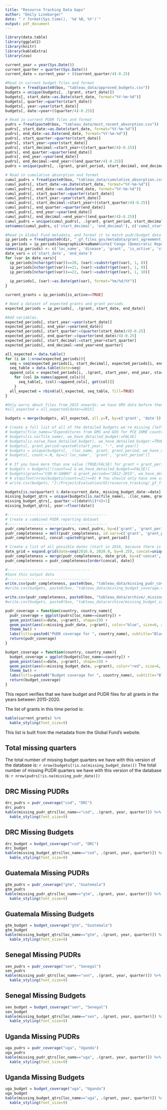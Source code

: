 ```yaml
---
title: "Resource Tracking Data Gaps"
author: "Emily Linebarger"
date: "`r format(Sys.time(), '%d %B, %Y')`"
output: pdf_document
---
```


```r
library(data.table) 
library(ggplot2)
library(knitr)
library(kableExtra) 
library(zoo)

current_year = year(Sys.Date())
current_quarter = quarter(Sys.Date())
current_date = current_year + ((current_quarter/4)-0.25)

#Read in current budget files and format 
budgets = fread(paste0(box, "tableau_data/approved_budgets.csv"))
budgets = unique(budgets[, .(grant, start_date)])
budgets[, start_date:=as.Date(start_date, format="%Y-%m-%d")]
budgets[, quarter:=quarter(start_date)]
budgets[, year:=year(start_date)]
budgets[, date:=year+((quarter/4)-0.25)]

# Read in current PUDR files and format
pudrs = fread(paste0(box, "tableau_data/most_recent_absorption.csv"))
pudrs[, start_date:=as.Date(start_date, format="%Y-%m-%d")]
pudrs[, end_date:=as.Date(end_date, format="%Y-%m-%d")]
pudrs[, start_quarter:=quarter(start_date)]
pudrs[, start_year:=year(start_date)]
pudrs[, start_decimal:=start_year+((start_quarter/4)-0.25)]
pudrs[, end_quarter:=quarter(end_date)]
pudrs[, end_year:=year(end_date)]
pudrs[, end_decimal:=end_year+((end_quarter/4)-0.25)]
pudrs = unique(pudrs[, .(grant, grant_period, start_decimal, end_decimal)])

# Read in cumulative absorption and format
cumul_pudrs = fread(paste0(box, "tableau_data/cumulative_absorption.csv"))
cumul_pudrs[, start_date:=as.Date(start_date, format="%Y-%m-%d")]
cumul_pudrs[, end_date:=as.Date(end_date, format="%Y-%m-%d")]
cumul_pudrs[, start_quarter:=quarter(start_date)]
cumul_pudrs[, start_year:=year(start_date)]
cumul_pudrs[, start_decimal:=start_year+((start_quarter/4)-0.25)]
cumul_pudrs[, end_quarter:=quarter(end_date)]
cumul_pudrs[, end_year:=year(end_date)]
cumul_pudrs[, end_decimal:=end_year+((end_quarter/4)-0.25)]
cumul_pudrs = unique(cumul_pudrs[, .(grant, grant_period, start_decimal, end_decimal)])
setnames(cumul_pudrs, c('start_decimal', 'end_decimal'), c('cumul_start_decimal', 'cumul_end_decimal'))

#Read in Global Fund metadata, and format it to match pudr/budget data above. 
ip_periods = fread(paste0(dir, "_gf_files_gos/metadata/grant_agreement_implementation_periods_dataset_201963.csv"))
ip_periods = ip_periods[GeographicAreaName%in%c('Congo (Democratic Republic)', 'Guatemala', 'Uganda', 'Senegal'), .(GeographicAreaName, ComponentName, GrantAgreementNumber, IsActive, ImplementationPeriodStartDate, ImplementationPeriodEndDate)]
names(ip_periods) <- c('loc_name', 'disease', 'grant', 'is_active', 'start_date', 'end_date') #Only need implementation period variables here! 
date_vars = c('start_date', 'end_date')
for (var in date_vars){
  ip_periods[nchar(get(var))==20, (var):=substr(get(var), 1, 8)]
  ip_periods[nchar(get(var))==21, (var):=substr(get(var), 1, 9)]
  ip_periods[nchar(get(var))==22, (var):=substr(get(var), 1, 10)]
  
  ip_periods[, (var):=as.Date(get(var), format="%m/%d/%Y")]
}

current_grants = ip_periods[is_active==TRUE]

# Need a dataset of expected grants and grant periods. 
expected_periods = ip_periods[, .(grant, start_date, end_date)]

#Add variables. 
expected_periods[, start_year:=year(start_date)]
expected_periods[, end_year:=year(end_date)]
expected_periods[, start_quarter:=(quarter(start_date)/4)-0.25] 
expected_periods[, end_quarter:=(quarter(end_date)/4)-0.25] 
expected_periods[, start_decimal:=start_year+start_quarter]
expected_periods[, end_decimal:=end_year+end_quarter]

all_expected = data.table()
for (i in 1:nrow(expected_periods)){
  seq = seq(expected_periods[i, start_decimal], expected_periods[i, end_decimal], by=0.25)
  seq_table = data.table(date=seq)
  append_cols = expected_periods[i, .(grant, start_year, end_year, start_quarter, end_quarter)]
    for (col in names(append_cols)){
      seq_table[, (col):=append_cols[, get(col)]]
    }  
  all_expected = rbind(all_expected, seq_table, fill=TRUE)
}

#Only worry about files from 2015 onwards; we have GMS data before then. 
#all_expected = all_expected[date>=2015]

budgets = merge(budgets, all_expected, all.y=T, by=c('grant', 'date'))

# Create a full list of all of the detailed budgets we're missing (left in for documentation) EL 2/14/2020 
# budgets[file_name=="Expenditures from GMS and GOS for PCE IHME countries.xlsx", file_name:=NA] # Don't count GOS for this check. 
# budgets[is.na(file_name), we_have_detailed_budget:=FALSE]
# budgets[is.na(we_have_detailed_budget), we_have_detailed_budget:=TRUE]
# budgets[, grant_period:=paste0(start_year, "-", end_year)]
# budgets = unique(budgets[, .(loc_name, grant, grant_period, we_have_detailed_budget)])[order(loc_name, grant, grant_period)]
# budgets[, count:=.N, by=c('loc_name', 'grant', 'grant_period')]
# 
# # If you have more than one value (TRUE/FALSE) for grant + grant_period, review these by hand. 
# budgets = budgets[!(count==2 & we_have_detailed_budget==FALSE)]
# budgets[grant=="COD-H-SANRU" & grant_period=="2012-2015", we_have_detailed_budget:=FALSE]
# # stopifnot(nrow(budgets[count==2])==0) # You should only have one value per grant/grant_period, either TRUE or FALSE.
# write.csv(budgets, "J:/Project/Evaluation/GF/resource_tracking/_gf_files_gos/metadata/available_detailed_budgets_2020_02_14.csv", row.names=F)

budgets[is.na(quarter) & date<current_date, missing_budget_date:=date]
missing_budget_qtrs = unique(budgets[is.na(file_name), .(loc_name, grant, date)])
missing_budget_qtrs[, quarter:=((date%%1)*4)+1]
missing_budget_qtrs[, year:=floor(date)]

#---------------------------------------------
# Create a combined PUDR reporting dataset 
#---------------------------------------------
pudr_completeness = merge(pudrs, cumul_pudrs, by=c('grant', 'grant_period'), all=T) 
pudr_completeness = melt(pudr_completeness, id.vars=c('grant', 'grant_period'), value.name='date')
pudr_completeness[, concat:=paste0(grant, grant_period)]

# Create a list of all possible dates (start in 2016, because there is one grant in Guatemala that starts in 2016), and merge the data together. 
date_grid = expand.grid(date=seq(2016.0, 2020.0, by=0.25), concat=unique(pudr_completeness$concat))
pudr_completeness = merge(pudr_completeness, date_grid, by=c('concat', 'date'), all.y=T)
pudr_completeness = pudr_completeness[order(concat, date)]

#-------------------------------------
#Save this output data
#-------------------------------------
write.csv(pudr_completeness, paste0(box, "tableau_data/missing_pudr_coverage.csv"), row.names=F)
#write.csv(budgets, paste0(box, "tableau_data/missing_budget_coverage.csv"), row.names=F)

write.csv(pudr_completeness, paste0(box, "tableau_data/archive/_missing_pudr_coverage_", Sys.Date(), ".csv"), row.names=F)
#write.csv(budgets, paste0(box, "tableau_data/archive/missing_budget_coverage_", Sys.Date(), ".csv"), row.names=F)

pudr_coverage = function(country, country_name){
  pudr_coverage = ggplot(pudrs[loc_name==country]) + 
  geom_point(aes(x=date, y=grant), shape=19) + 
  geom_point(aes(x=missing_pudr_date, y=grant), color="blue", size=6, alpha=0.5, shape=15) +
  theme_bw() + 
  labs(title=paste0("PUDR coverage for ", country_name), subtitle="Black circles show expected grant quarters,\nand colored squares show missing data", x="Date", y="Grant", caption="*Only for grants active during 2015-2020")
  return(pudr_coverage)
}

budget_coverage = function(country, country_name){
  budget_coverage = ggplot(budgets[loc_name==country]) + 
  geom_point(aes(x=date, y=grant), shape=19) + 
  geom_point(aes(x=missing_budget_date, y=grant), color="red", size=6, alpha=0.5, shape=15) +
  theme_bw() + 
  labs(title=paste0("Budget coverage for ", country_name), subtitle="Black circles show expected grant quarters,\nand colored squares show missing data", x="Date", y="Grant", caption="*Only for grants active during 2015-2020")
  return(budget_coverage)
}


```

This report verifies that we have budget and PUDR files for all grants in the years between 2015-2020.  

The list of grants in this time period is:  
```r
kable(current_grants) %>%
  kable_styling(font_size=9)
```

This list is built from the metadata from the Global Fund's website.  

## Total missing quarters
The total number of missing budget quarters we have with this version of the database is: `r nrow(budgets[!is.na(missing_budget_date)])`
The total number of missing PUDR quarters we have with this version of the database is: `r nrow(pudrs[!is.na(missing_pudr_date)])`

## DRC Missing PUDRs
```r
drc_pudrs = pudr_coverage("cod", "DRC")
drc_pudrs
kable(missing_pudr_qtrs[loc_name=="cod", .(grant, year, quarter)]) %>%
  kable_styling(font_size=9)
```

## DRC Missing Budgets 
```r
drc_budget = budget_coverage("cod", "DRC")
drc_budget
kable(missing_budget_qtrs[loc_name=="cod", .(grant, year, quarter)]) %>%
  kable_styling(font_size=9)
```

## Guatemala Missing PUDRs
```r
gtm_pudrs = pudr_coverage("gtm", "Guatemala")
gtm_pudrs
kable(missing_pudr_qtrs[loc_name=="gtm", .(grant, year, quarter)]) %>%
  kable_styling(font_size=9)
```

## Guatemala Missing Budgets 
```r
gtm_budget = budget_coverage("gtm", "Guatemala")
gtm_budget
kable(missing_budget_qtrs[loc_name=="gtm", .(grant, year, quarter)]) %>%
  kable_styling(font_size=9)
```

## Senegal Missing PUDRs
```r
sen_pudrs = pudr_coverage("sen", "Senegal")
sen_pudrs
kable(missing_pudr_qtrs[loc_name=="sen", .(grant, year, quarter)]) %>%
  kable_styling(font_size=9)
```

## Senegal Missing Budgets 
```r
sen_budget = budget_coverage("sen", "Senegal")
sen_budget
kable(missing_budget_qtrs[loc_name=="sen", .(grant, year, quarter)]) %>%
  kable_styling(font_size=9)
```

## Uganda Missing PUDRs
```r
uga_pudrs = pudr_coverage("uga", "Uganda")
uga_pudrs
kable(missing_pudr_qtrs[loc_name=="uga", .(grant, year, quarter)]) %>%
  kable_styling(font_size=9)
```

## Uganda Missing Budgets 
```r
uga_budget = budget_coverage("uga", "Uganda")
uga_budget
kable(missing_budget_qtrs[loc_name=="uga", .(grant, year, quarter)]) %>%
  kable_styling(font_size=9)
```


